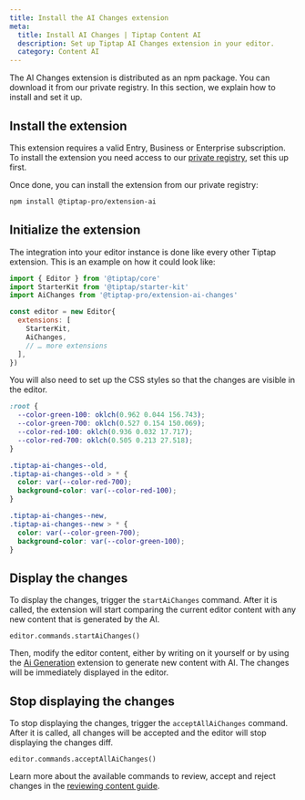 ```yaml
---
title: Install the AI Changes extension
meta:
  title: Install AI Changes | Tiptap Content AI
  description: Set up Tiptap AI Changes extension in your editor.
  category: Content AI
---
```



The AI Changes extension is distributed as an npm package. You can download it from our private registry. In this section, we explain how to install and set it up.

## Install the extension

<Callout title="Subscription required" variant="warning">

This extension requires a valid Entry, Business or Enterprise subscription. To install the extension you need access to our [private registry](/guides/pro-extensions), set this up first.

</Callout>

Once done, you can install the extension from our private registry:

```bash
npm install @tiptap-pro/extension-ai
```

## Initialize the extension

The integration into your editor instance is done like every other Tiptap extension. This is an example on how it could look like:

```js
import { Editor } from '@tiptap/core'
import StarterKit from '@tiptap/starter-kit'
import AiChanges from '@tiptap-pro/extension-ai-changes'

const editor = new Editor{
  extensions: [
    StarterKit,
    AiChanges,
    // … more extensions
  ],
})
```

You will also need to set up the CSS styles so that the changes are visible in the editor.

```css
:root {
  --color-green-100: oklch(0.962 0.044 156.743);
  --color-green-700: oklch(0.527 0.154 150.069);
  --color-red-100: oklch(0.936 0.032 17.717);
  --color-red-700: oklch(0.505 0.213 27.518);
}

.tiptap-ai-changes--old,
.tiptap-ai-changes--old > * {
  color: var(--color-red-700);
  background-color: var(--color-red-100);
}

.tiptap-ai-changes--new,
.tiptap-ai-changes--new > * {
  color: var(--color-green-700);
  background-color: var(--color-green-100);
}
```

## Display the changes

To display the changes, trigger the `startAiChanges` command. After it is called, the extension will start comparing the current editor content with any new content that is generated by the AI.

```
editor.commands.startAiChanges()
```

Then, modify the editor content, either by writing on it yourself or by using the [Ai Generation](/content-ai/capabilities/generation/overview) extension to generate new content with AI. The changes will be immediately displayed in the editor.

## Stop displaying the changes

To stop displaying the changes, trigger the `acceptAllAiChanges` command. After it is called, all changes will be accepted and the editor will stop displaying the changes diff.

```
editor.commands.acceptAllAiChanges()
```

Learn more about the available commands to review, accept and reject changes in the [reviewing content guide](/content-ai/capabilities/changes/features/review-changes).

